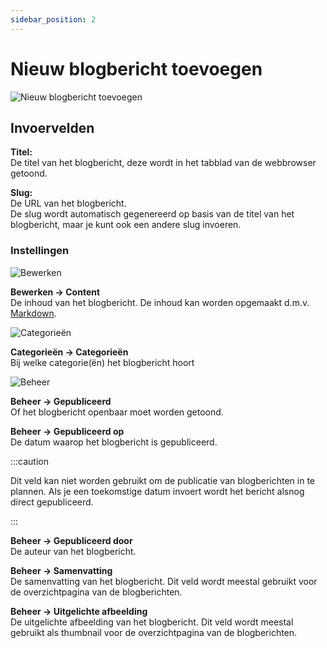 ```yaml
---
sidebar_position: 2
---
```


# Nieuw blogbericht toevoegen

![Nieuw blogbericht toevoegen](/img/blogberichten/blogbericht-toevoegen.png)

## Invoervelden

**Titel:**  
De titel van het blogbericht, deze wordt in het tabblad van de webbrowser getoond.

**Slug:**  
De URL van het blogbericht.  
De slug wordt automatisch gegenereerd op basis van de titel van het blogbericht, maar je kunt ook een andere slug invoeren.

### Instellingen

![Bewerken](/img/blogberichten/blogbericht-toevoegen-bewerken.png)

**Bewerken &rarr; Content**  
De inhoud van het blogbericht. De inhoud kan worden opgemaakt d.m.v. [Markdown](https://docs.github.com/en/github/writing-on-github/getting-started-with-writing-and-formatting-on-github/basic-writing-and-formatting-syntax).

![Categorieën](/img/blogberichten/blogbericht-toevoegen-categorieen.png)

**Categorieën &rarr; Categorieën**  
Bij welke categorie(ën) het blogbericht hoort

![Beheer](/img/blogberichten/blogbericht-toevoegen-beheer.png)

**Beheer &rarr; Gepubliceerd**  
Of het blogbericht openbaar moet worden getoond.

**Beheer &rarr; Gepubliceerd op**  
De datum waarop het blogbericht is gepubliceerd.

:::caution

Dit veld kan niet worden gebruikt om de publicatie van blogberichten in te plannen. Als je een toekomstige datum invoert wordt het bericht alsnog direct gepubliceerd.

:::

**Beheer &rarr; Gepubliceerd door**  
De auteur van het blogbericht.

**Beheer &rarr; Samenvatting**  
De samenvatting van het blogbericht. Dit veld wordt meestal gebruikt voor de overzichtpagina van de blogberichten.

**Beheer &rarr; Uitgelichte afbeelding**  
De uitgelichte afbeelding van het blogbericht. Dit veld wordt meestal gebruikt als thumbnail voor de overzichtpagina van de blogberichten.
